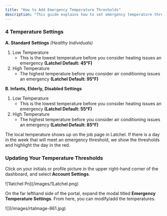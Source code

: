 ```yaml
---
title: "How to Add Emergency Temperature Thresholds"
description: "This guide explains how to set emergency temperature thresholds in your Latchel account. These thresholds help ensure that temperature-related issues—like heating or cooling failures—are treated as emergencies when conditions fall outside of safe limits for residents."
---
```


### **4 Temperature Settings**

**A. Standard** **Settings** _(Healthy Individuals)_

1. Low Temperature
   - This is the lowest temperature before you consider heating issues an emergency **(Latchel Default: 45°F)**
2. High Temperature
   - The highest temperature before you consider air conditioning issues an emergency **(Latchel Default: 95°F)**

**B. Infants, Elderly, Disabled Settings**

1. Low Temperature
   - This is the lowest temperature before you consider heating issues an emergency **(Latchel Default: 55°F)**
2. High Temperature
   - The highest temperature before you consider air conditioning issues an emergency **(Latchel Default: 85°F)**

<Note>
  The local temperature shows up on the job page in Latchel. If there is a day in the week that will meet an emergency threshold, we show the thresholds and highlight the day in the red.
</Note>

### **Updating Your Temperature Thresholds**

Click on your initials or profile picture in the upper right-hand corner of the dashboard, and select **Account Settings**.

<Frame>
  ![1latchel Pn](/images/1Latchel.png)
</Frame>

On the far lefthand side of the portal, expand the modal titled **Emergency Temperature Settings**. From here, you can modify/add the temperatures.

<Frame>
  ![](/images/rtaImage-861.jpg)
</Frame>